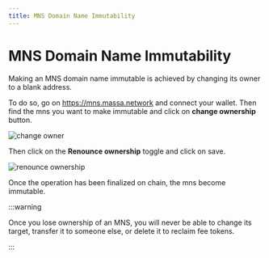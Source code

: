 ```yaml
---
title: MNS Domain Name Immutability
---
```


# MNS Domain Name Immutability

Making an MNS domain name immutable is achieved by changing its owner to a blank address.

To do so, go on https://mns.massa.network and connect your wallet.
Then find the mns you want to make immutable and click on **change ownership** button.

![change owner](images/transfer_mns_ownership.png)

Then click on the **Renounce ownership** toggle and click on save.

![renounce ownership](images/renounce_mns_ownership.png)

Once the operation has been finalized on chain, the mns become immutable.

:::warning

Once you lose ownership of an MNS, you will never be able to change its target, transfer it to someone else, or delete it to reclaim fee tokens.

:::